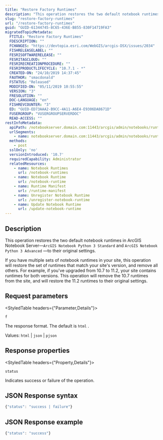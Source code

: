 ```yaml
---
title: "Restore Factory Runtimes"
description: "This operation restores the two default notebook runtimes in ArcGIS Notebook Server to their original settings."
slug: "restore-factory-runtimes"
url: "/restore-factory-runtimes"
guid: "GUID-61344745-8C65-436E-B855-830F14719FA3"
migratedTopicMetadata:
  FTITLE: "Restore Factory Runtimes"
  FDESCRIPTION: ""
  FCHANGES: "https://devtopia.esri.com/WebGIS/arcgis-DSX/issues/2034"
  FISHRELEASELABEL: ""
  FESRISOFTWARERELEASE: ""
  FESRITAGCLOUD: ""
  FESRIRECREATIONPROCEDURE: ""
  FESRIPRODUCTLIFECYCLE: "10.7.1 - *"
  CREATED-ON: "24/10/2019 14:37:45"
  FAUTHOR: "smacdonald"
  FSTATUS: "Released"
  MODIFIED-ON: "05/11/2019 10:55:55"
  VERSION: "3"
  FRESOLUTION: ""
  DOC-LANGUAGE: "en"
  FISHREVCOUNTER: "3"
  ED: "GUID-ED73AAA2-B9CC-4A11-A6E4-E9306DA8671D"
  FUSERGROUP: "VUSERGROUPSERVERDOC"
  READ-ACCESS: ""
restInfoMetadata:
  apiPath: /notebookserver.domain.com:11443/arcgis/admin/notebooks/runtimes/restore
  urlSegments:
    - name: notebookserver.domain.com:11443/arcgis/admin/notebooks/runtimes/restore
  methods:
    - post
  sslOnly: 'no'
  versionIntroduced: '10.7'
  requiredCapability: Administrator
  relatedResources:
    - name: Notebook Runtimes
      url: /notebook-runtimes
    - name: Notebook Runtime
      url: /notebook-runtime
    - name: Runtime Manifest
      url: /runtime-manifest
    - name: Unregister Notebook Runtime
      url: /unregister-notebook-runtime
    - name: Update Notebook Runtime
      url: /update-notebook-runtime
---
```


## Description

This operation restores the two default notebook runtimes in ArcGIS Notebook Server—`ArcGIS Notebook Python 3 Standard`  and `ArcGIS Notebook Python 3 Advanced` —to their original settings.

If you have multiple sets of notebook runtimes in your site, this operation will restore the set of runtimes that match your site's version, and remove all others. For example, if you've upgraded from 10.7 to 11.2, your site contains runtimes for both versions. This operation will remove the 10.7 runtimes from the site, and will restore the 11.2 runtimes to their original settings.

##  Request parameters 

<StyledTable headers={"Parameter,Details"}>

<StyledTableRow>

<StyledTableCell cellStyle="markdown">

`f` 

</StyledTableCell>

<StyledTableCell cellStyle="markdown">

The response format. The default is `html` .

Values: `html`  \| `json`  \| `pjson` 

</StyledTableCell>

</StyledTableRow>

</StyledTable>

## Response properties

<StyledTable headers={"Property,Details"}>

<StyledTableRow>

<StyledTableCell cellStyle="markdown">

`status` 

</StyledTableCell>

<StyledTableCell cellStyle="markdown">

Indicates success or failure of the operation.

</StyledTableCell>

</StyledTableRow>

</StyledTable>

## JSON Response syntax

```javascript
{"status": "success | failure"}
```

 

## JSON Response example

```javascript
{"status": "success"}
```

 
